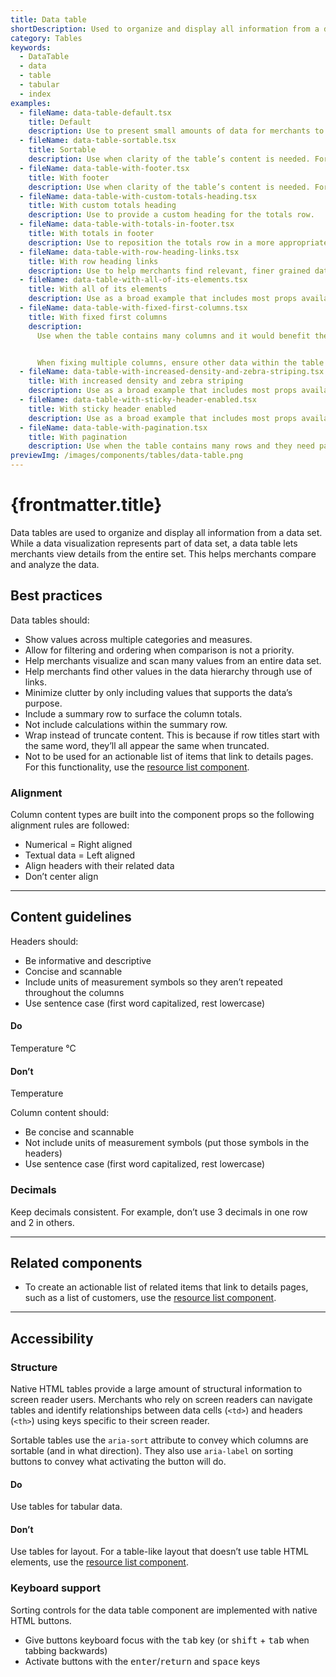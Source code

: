 ```yaml
---
title: Data table
shortDescription: Used to organize and display all information from a data set. Aimed to be as simple as possible for merchants.
category: Tables
keywords:
  - DataTable
  - data
  - table
  - tabular
  - index
examples:
  - fileName: data-table-default.tsx
    title: Default
    description: Use to present small amounts of data for merchants to view statically.
  - fileName: data-table-sortable.tsx
    title: Sortable
    description: Use when clarity of the table’s content is needed. For example, to note the number of rows currently shown in a data table with pagination.
  - fileName: data-table-with-footer.tsx
    title: With footer
    description: Use when clarity of the table’s content is needed. For example, to note the number of rows currently shown in a data table with pagination.
  - fileName: data-table-with-custom-totals-heading.tsx
    title: With custom totals heading
    description: Use to provide a custom heading for the totals row.
  - fileName: data-table-with-totals-in-footer.tsx
    title: With totals in footer
    description: Use to reposition the totals row in a more appropriate location based on the data stored in the table for merchants to better understand its meaning.
  - fileName: data-table-with-row-heading-links.tsx
    title: With row heading links
    description: Use to help merchants find relevant, finer grained data sets.
  - fileName: data-table-with-all-of-its-elements.tsx
    title: With all of its elements
    description: Use as a broad example that includes most props available to data table.
  - fileName: data-table-with-fixed-first-columns.tsx
    title: With fixed first columns
    description:
      Use when the table contains many columns and it would benefit the merchant to see a set number of columns when scrolling to the right. For example, the first column in the "Sales by Product" report table is fixed because the product names are important to reference while analyzing the sales data in other columns.


      When fixing multiple columns, ensure other data within the table is visible and not limited on smaller screens.
  - fileName: data-table-with-increased-density-and-zebra-striping.tsx
    title: With increased density and zebra striping
    description: Use as a broad example that includes most props available to data table.
  - fileName: data-table-with-sticky-header-enabled.tsx
    title: With sticky header enabled
    description: Use as a broad example that includes most props available to data table.
  - fileName: data-table-with-pagination.tsx
    title: With pagination
    description: Use when the table contains many rows and they need paginating.
previewImg: /images/components/tables/data-table.png
---
```


# {frontmatter.title}

<Lede>

Data tables are used to organize and display all information from a data set. While a data visualization represents part of data set, a data table lets merchants view details from the entire set. This helps merchants compare and analyze the data.

</Lede>

<Examples />

<Props componentName={frontmatter.title} />

## Best practices

Data tables should:

- Show values across multiple categories and measures.
- Allow for filtering and ordering when comparison is not a priority.
- Help merchants visualize and scan many values from an entire data set.
- Help merchants find other values in the data hierarchy through use of links.
- Minimize clutter by only including values that supports the data’s purpose.
- Include a summary row to surface the column totals.
- Not include calculations within the summary row.
- Wrap instead of truncate content. This is because if row titles start with the same word, they’ll all appear the same when truncated.
- Not to be used for an actionable list of items that link to details pages. For this functionality, use the [resource list component](/components/lists/resource-list).

### Alignment

Column content types are built into the component props so the following alignment rules are followed:

- Numerical = Right aligned
- Textual data = Left aligned
- Align headers with their related data
- Don’t center align

---

## Content guidelines

Headers should:

- Be informative and descriptive
- Concise and scannable
- Include units of measurement symbols so they aren’t repeated throughout the columns
- Use sentence case (first word capitalized, rest lowercase)

<DoDont>

#### Do

Temperature °C

#### Don’t

Temperature

</DoDont>

Column content should:

- Be concise and scannable
- Not include units of measurement symbols (put those symbols in the headers)
- Use sentence case (first word capitalized, rest lowercase)

### Decimals

Keep decimals consistent. For example, don’t use 3 decimals in one row and 2 in others.

---

## Related components

- To create an actionable list of related items that link to details pages, such as a list of customers, use the [resource list component](/components/lists/resource-list).

---

## Accessibility

### Structure

Native HTML tables provide a large amount of structural information to screen reader users. Merchants who rely on screen readers can navigate tables and identify relationships between data cells (`<td>`) and headers (`<th>`) using keys specific to their screen reader.

Sortable tables use the `aria-sort` attribute to convey which columns are sortable (and in what direction). They also use `aria-label` on sorting buttons to convey what activating the button will do.

<DoDont>

#### Do

Use tables for tabular data.

#### Don’t

Use tables for layout. For a table-like layout that doesn’t use table HTML elements, use the [resource list component](/components/lists/resource-list).

</DoDont>

### Keyboard support

Sorting controls for the data table component are implemented with native HTML buttons.

- Give buttons keyboard focus with the <kbd>tab</kbd> key (or <kbd>shift</kbd> + <kbd>tab</kbd> when tabbing backwards)
- Activate buttons with the <kbd>enter</kbd>/<kbd>return</kbd> and <kbd>space</kbd> keys
